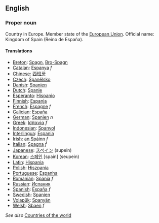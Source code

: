 ==English==

===Proper noun===
Country in Europe. Member state of the [[European Union]]. Official name: Kingdom of Spain (Reino de España).

====Translations====

*[[Breton]]: [[Spagn]], [[Bro-Spagn]]
*[[Catalan]]: [[Espanya]] ''f''
*[[Chinese]]: [[西班牙]]
*[[Czech]]: [[Španělsko]]
*[[Danish]]: [[Spanien]]
*[[Dutch]]: [[Spanje]]
*[[Esperanto]]: [[eo:Hispanio|Hispanio]]
*[[Finnish]]: [[Espanja]]
*[[French]]: [[Espagne]] ''f''
*[[Galician]]: [[España]]
*[[German]]: [[Spanien]] ''n''
*[[Greek]]: [[Ισπανία]] ''f''
*[[Indonesian]]: [[Spanyol]]
*[[Interlingua]]: [[Espania]]
*[[Irish]]: [[an Spáinn]] ''f''
*[[Italian]]: [[Spagna]] ''f''
*[[Japanese]]: [[スペイン]] (supein)
*[[Korean]]: [[스페인]] [spain] (seupein)
*[[Latin]]: [[Hispania]]
*[[Polish]]: [[Hiszpania]]
*[[Portuguese]]: [[Espanha]]
*[[Romanian]]: [[Spania]] ''f''
*[[Russian]]: [[Испания]]
*[[Spanish]]: [[España]] ''f''
*[[Swedish]]: [[Spanien]]
*[[Volapük]]: [[Spanyän]]
*[[Welsh]]: [[Sbaen]] ''f''

''See also'' [[Countries of the world]]